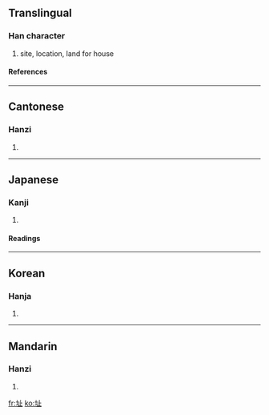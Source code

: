 {{see|阯}}

==Translingual==
===Han character===
{{Han char|rn=32|rad=土|as=04|sn=7|four=4111<sub>0</sub>|canj=土卜中一 (GYLM)}}
# site, location, land for house
====References====
{{Han ref|kx=0224.240|dkj=04908|dj=0459.120|hdz=10422.130|uh=5740|ud=22336|bh=A77D|bd=42877}}
----
==Cantonese==
===Hanzi===
{{yue-hanzi|jyut=|y=ji2}}
# {{defn|Cantonese}}
----
==Japanese==
===Kanji===
{{ja-kanji|grade=|rs=土04}}
# {{defn|Japanese}} 
====Readings====
{{ja-readings|on=[[し]] (shi)|kun=[[あと]] (ato)}}
----
==Korean==
===Hanja===
{{ko-hanja|hangeul=지|rv=ji|mr=chi}}
# {{defn|Korean}}
----
==Mandarin==
===Hanzi===
{{cmn-hanzi|pin=[[zhǐ]] (zhi3)|wg=chih<sup>3</sup>}}
# {{defn|Mandarin}}

[[fr:址]]
[[ko:址]]
